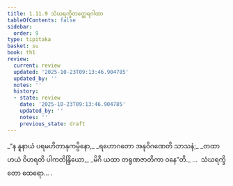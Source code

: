 ```yaml
---
title: 1.11.9 သံဃရက္ခိတတ္ထေရဂါထာ
tableOfContents: false
sidebar:
  order: 9
type: tipitaka
basket: su
book: th1
review:
  current: review
  updated: '2025-10-23T09:13:46.904785'
  updated_by: ''
  notes: ''
  history:
  - state: review
    date: '2025-10-23T09:13:46.904785'
    updated_by: ''
    notes: ''
    previous_state: draft
---
```



<ReviewStatus review={frontmatter.review} showDetails={true} />

<HypothesisAnnotation frontmatter={frontmatter} />

<DynamicBreadcrumb />

<Division number="109" book="th1" e="ch" v="19" p="243">

<Paragraph number="243" type="verses" book="th1">
_“န နူနာယံ ပရမဟိတာနုကမ္ပိနော,_  
_ရဟောဂတော အနုဝိဂဏေတိ သာသနံ;_  
_တထာဟယံ ဝိဟရတိ ပါကတိန္ဒြိယော,_  
_မိဂီ ယထာ တရုဏဇာတိကာ ဝနေ”တိ._  


</Paragraph>
</Division>

<Paragraph number="244" type="center" book="th1">
…  သံဃရက္ခိတော ထေရော… .
</Paragraph>